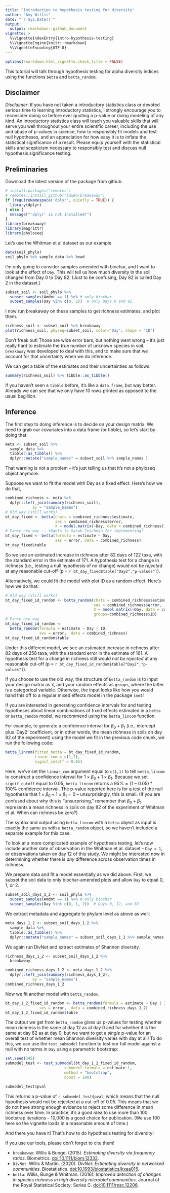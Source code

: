 ```yaml
---
title: "Introduction to hypothesis testing for diversity"
author: "Amy Willis"
date: "`r Sys.Date()`"
output: 
  output: rmarkdown::github_document
vignette: >
  %\VignetteIndexEntry{intro-hypothesis-testing}
  %\VignetteEngine{knitr::rmarkdown}
  %\VignetteEncoding{UTF-8}
---
```


```r
options(rmarkdown.html_vignette.check_title = FALSE) 
```
  
This tutorial will talk through hypothesis testing for alpha diversity indices using the functions `betta` and `betta_random`. 

## Disclaimer

*Disclaimer*: If you have not taken a introductory statistics class or devoted serious time to learning introductory statistics, I strongly encourage you to reconsider doing so before ever quoting a p-value or doing modeling of any kind. An introductory statistics class will teach you valuable skills that will serve you well throughout your entire scientific career, including the use and abuse of p-values in science, how to responsibly fit models and test null hypotheses, and an appreciation for how easy it is to inflate the statistical significance of a result. Please equip yourself with the statistical skills and scepticism necessary to responsibly test and discuss null hypothesis significance testing.

## Preliminaries

Download the latest version of the package from github.

```r
# install.packages("remotes")
# remotes::install_github("adw96/breakaway")
if (requireNamespace('dplyr', quietly = TRUE)) {
  library(dplyr)
} else {
  message("'dplyr' is not installed!")
}
library(breakaway)
library(magrittr)
library(phyloseq)
```

Let's use the Whitman et al dataset as our example.

```r
data(soil_phylo)
soil_phylo %>% sample_data %>% head
```

I'm only going to consider samples amended with biochar, and I want to look at the effect of `Day`. This will tell us how much diversity in the soil changed from Day 0 to Day 82. (Just to be confusing, Day 82 is called Day 2 in the dataset.)

```r
subset_soil <- soil_phylo %>%
  subset_samples(Amdmt == 1) %>% # only biochar
  subset_samples(Day %in% c(0, 2))  # only Days 0 and 82
```

I now run breakaway on these samples to get richness estimates, and plot them.

```r
richness_soil <- subset_soil %>% breakaway
plot(richness_soil, physeq=subset_soil, color="Day", shape = "ID")
```

Don't freak out! Those are wide error bars, but nothing went wrong -- it's just really hard to estimate the true number of unknown species in soil. `breakaway` was developed to deal with this, and to make sure that we account for that uncertainty when we do inference.

We can get a table of the estimates and their uncertainties as follows:

```r
summary(richness_soil) %>% tibble::as_tibble()
```

If you haven't seen a `tibble` before, it's like a `data.frame`, but way better. Already we can see that we only have 10 rows printed as opposed to the usual bagillion.

## Inference

The first step to doing inference is to decide on your design matrix. We need to grab our covariates into a data frame (or tibble), so let's start by doing that:

```r
meta <- subset_soil %>%
  sample_data %>%
  tibble::as_tibble() %>%
  dplyr::mutate("sample_names" = subset_soil %>% sample_names )
```

That warning is not a problem -- it's just telling us that it's not a phyloseq object anymore.

Suppose we want to fit the model with Day as a fixed effect. Here's how we do that,

```r
combined_richness <- meta %>%
  dplyr::left_join(summary(richness_soil),
            by = "sample_names")
# Old way (still works)
bt_day_fixed <- betta(chats = combined_richness$estimate,
                      ses = combined_richness$error,
                      X = model.matrix(~Day, data = combined_richness))
# Fancy new way -- thanks to Sarah Teichman for implementing!
bt_day_fixed <- betta(formula = estimate ~ Day, 
                      ses = error, data = combined_richness)
bt_day_fixed$table
```

So we see an estimated increase in richness after 82 days of 122 taxa, with the standard error in the estimate of 171. A hypothesis test for a change in richness (i.e., testing a null hypothesis of _no_ change) would *not be rejected* at any reasonable cut-off (p = `r bt_day_fixed$table["Day2","p-values"]`).

Alternatively, we could fit the model with plot ID as a random effect. Here's how we do that:

```r
# Old way (still works)
bt_day_fixed_id_random <- betta_random(chats = combined_richness$estimate,
                                       ses = combined_richness$error,
                                       X = model.matrix(~Day, data = combined_richness),
                                       groups=combined_richness$ID)
# Fancy new way 
bt_day_fixed_id_random <-
  betta_random(formula = estimate ~ Day | ID, 
               ses = error,  data = combined_richness)
bt_day_fixed_id_random$table
```

Under this different model, we see an estimated increase in richness after 82 days of 258 taxa, with the standard error in the estimate of 161. A hypothesis test for a change in richness still would *not be rejected* at any reasonable cut-off (p = `r bt_day_fixed_id_random$table["Day2","p-values"]`).

If you choose to use the old way, the structure of `betta_random` is to input your design matrix as `X`, and your random effects as `groups`, where the latter is a categorical variable. Otherwise, the input looks like how you would hand this off to a regular mixed effects model in the package `lme4`!

If you are interested in generating confidence intervals for and testing hypotheses about linear combinations of fixed effects estimated in a `betta` or `betta_random` model, we recommend using the `betta_lincom` function.

For example, to generate a confidence interval for $\beta_0 + \beta_1$ (i.e., intercept plus 'Day2' coefficient, or in other words, the mean richness in soils on day 82 of the experiment) using the model we fit in the previous code chunk,
we run the following code:

```r
betta_lincom(fitted_betta = bt_day_fixed_id_random,
             linear_com = c(1,1),
             signif_cutoff = 0.05)
```

Here, we've set the `linear_com` argument equal to `c(1,1)` to tell `betta_lincom` to construct a confidence interval for $1 \times \beta_0 + 1 \times \beta_1$. Because we set `signif_cutoff` equal to 0.05, `betta_lincom` returns a $95\%  = (1 - 0.05)*100\%$ confidence interval. The p-value reported here is for a test of the null hypothesis that $1 \times \beta_0 + 1 \times \beta_1 = 0$ -- unsurprisingly, this is small. (If you are confused about why this is "unsurprising," remember that $\beta_0 + \beta_1$ represents a mean richness in soils on day 82 of the experiment of Whitman et al. When can richness be zero?)

The syntax and output using `betta_lincom` with a `betta` object as input is exactly the same
as with a `betta_random` object, so we haven't included a separate example for this case.

To look at a more complicated example of hypothesis testing, let's now
include another date of observation in the Whitman et al. dataset -- `Day = 1`, 
or observations taken on day 12 of this study. We might be interested now
in determining whether there is _any_ difference across observation times
in richness.

We prepare data and fit a model essentially as we did above. First, 
we subset the soil data to only biochar-amended plots and allow
`Day` to equal 0, 1, or 2.

```r
subset_soil_days_1_2 <- soil_phylo %>%
  subset_samples(Amdmt == 1) %>% # only biochar
  subset_samples(Day %in% c(0, 1, 2))  # Days 0, 12, and 82
```

We extract metadata and aggregate to phylum level as above as well:

```r
meta_days_1_2 <- subset_soil_days_1_2 %>%
  sample_data %>%
  tibble::as_tibble() %>%
  dplyr::mutate("sample_names" = subset_soil_days_1_2 %>% sample_names )
```

We again run DivNet and extract estimates of Shannon diversity.

```r
richness_days_1_2 <- subset_soil_days_1_2 %>% 
  breakaway

combined_richness_days_1_2 <- meta_days_1_2 %>%
  dplyr::left_join(summary(richness_days_1_2),
            by = "sample_names")
combined_richness_days_1_2
```

Now we fit another model with `betta_random`.

```r
bt_day_1_2_fixed_id_random <- betta_random(formula = estimate ~ Day | ID, 
               ses = error,  data = combined_richness_days_1_2)
bt_day_1_2_fixed_id_random$table
```

The output we get from `betta_random` gives us p-values for testing whether
mean richness is the same at day 12 as at day 0 and for whether it is the same at day 82 as at day 0, but we want to get a _single_ p-value for an overall test of whether mean Shannon diversity varies with day at all! To do this, we can use the `test_submodel` function to test our full model against a null with no terms in `Day` using a parametric bootstrap:

```r
set.seed(345)
submodel_test <- test_submodel(bt_day_1_2_fixed_id_random,
                          submodel_formula = estimate~1,
                          method = "bootstrap",
                          nboot = 100)

submodel_test$pval
```

This returns a p-value of `r submodel_test$pval`, which means that the null hypothesis would not be rejected at a cut-off of 0.05. This means that we do not have strong enough evidence to reject some difference in mean richness over time. In practice, it's a good idea to use more than 100 bootstrap iterations -- 10,000 is a good choice for publication. (We use 100 here so the vignette loads in a reasonable amount of time.)

And there you have it! That's how to do hypothesis testing for diversity!

If you use our tools, please don't forget to cite them!

- `breakaway`: Willis & Bunge. (2015). *Estimating diversity via frequency ratios*. Biometrics. [doi:10.1111/biom.12332](https://doi.org/10.1111/biom.12332).
- `DivNet`: Willis & Martin. (2020). *DivNet: Estimating diversity in networked communities*. Biostatistics. [doi:10.1093/biostatistics/kxaa015](https://doi.org/10.1093/biostatistics/kxaa015).
- `betta`: Willis, Bunge & Whitman. (2016). *Improved detection of changes in species richness in high diversity microbial communities*. Journal of the Royal Statistical Society: Series C. [doi:10.1111/rssc.12206](https://doi.org/10.1111/rssc.12206).

